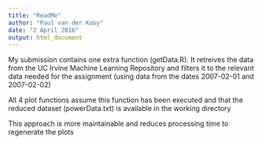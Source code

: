 ```yaml
---
title: "ReadMe"
author: "Paul van der Kooy"
date: "2 April 2016"
output: html_document
---
```


My submission contains one extra function (getData.R). It retreives the data from the UC Irvine Machine Learning Repository and filters it to the relevant data needed for the assignment 
(using data from the dates 2007-02-01 and 2007-02-02)

All 4 plot functions assume this function has been executed and that the reduced dataset (powerData.txt) is available in the working directory

This approach is more maintainable and reduces processing time to regenerate the plots